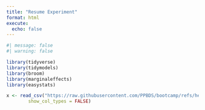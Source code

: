 ```yaml
---
title: "Resume Experiment"
format: html
execute: 
  echo: false
---
```



```r
#| message: false
#| warning: false

library(tidyverse)
library(tidymodels)
library(broom)
library(marginaleffects)
library(easystats)

x <- read_csv("https://raw.githubusercontent.com/PPBDS/bootcamp/refs/heads/master/_internal/data/resume.csv",
        show_col_types = FALSE)
```
<!-- name indicates applicant's first name.

gender indicates gender.

ethnicity indicates ethnicity (i.e., Caucasian-sounding vs. African-American sounding first name).

quality indicatesquality of resume.

call indicates whether the applicant was called back?

city indicates city: Boston or Chicago.

jobs indicates number of jobs listed on resume.

experience indicates number of years of work experience on the resume.

honors: Did the resume mention some honors?

holes: Does the resume have some employment holes?

special: Does the resume mention some special skills? -->

